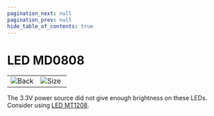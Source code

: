 ```yaml
---
pagination_next: null
pagination_prev: null
hide_table_of_contents: true
---
```



# LED MD0808


<table>
<td width='50%'>
    <img alt="Back" src="/img/catalog/lledmd0808-1.png" />
</td>
<td width='50%'>
    <img alt="Size" src="/img/catalog/lledmd0808-2.png" />
</td>
</table>

The 3.3V power source did not give enough brightness on these LEDs. Consider using [LED MT1208](../../products/lledmt1208-a).